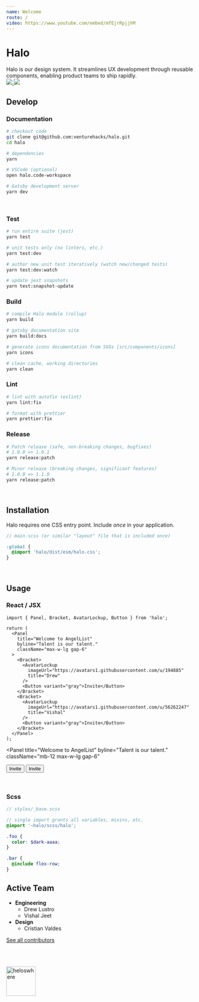 ```yaml
---
name: Welcome
route: /
video: https://www.youtube.com/embed/mfEjrRpjjhM
---
```



# Halo

<Bracket className="mb-8 max-w-2xl gap-6">
  <div>
    Halo is our design system. It streamlines UX development through reusable
    components, enabling product teams to ship rapidly.
  </div>
  <div className="flex-none">
    <a target="_blank" href="https://buildkite.com/angellist/halo">
      <img src="https://badge.buildkite.com/71f435fbeaf326479fce6ce41959cf3c7376de8d29367666a7.svg?branch=master" />
    </a>
    <a
      target="_blank"
      href="https://app.netlify.com/sites/halo-design-system/deploys"
    >
      <img
        src="https://api.netlify.com/api/v1/badges/87d1d78b-b9dc-440b-ba5a-90f89afce587/deploy-status"
        style={{ maxWidth: '88px' }}
      />
    </a>
  </div>
</Bracket>

## Develop

### Documentation

```bash
# checkout code
git clone git@github.com:venturehacks/halo.git
cd halo

# dependencies
yarn

# VSCode (optional)
open halo.code-workspace

# Gatsby development server
yarn dev
```

&nbsp;

### Test

```bash
# run entire suite (jest)
yarn test

# unit tests only (no linters, etc.)
yarn test:dev

# author new unit test iteratively (watch new/changed tests)
yarn test:dev:watch

# update jest snapshots
yarn test:snapshot-update
```

### Build

```bash
# compile Halo module (rollup)
yarn build

# gatsby documentation site
yarn build:docs

# generate icons documentation from SVGs [src/components/icons]
yarn icons

# clean cache, working directories
yarn clean
```

### Lint

```bash
# lint with autofix (eslint)
yarn lint:fix

# format with prettier
yarn prettier:fix
```

### Release

```bash
# Patch release (safe, non-breaking changes, bugfixes)
# 1.0.0 => 1.0.1
yarn release:patch

# Minor release (breaking changes, significant features)
# 1.0.0 => 1.1.0
yarn release:patch
```

&nbsp;

## Installation

Halo requires one CSS entry point. Include _once_ in your application.

```scss
// main.scss (or similar "layout" file that is included once)

:global {
  @import 'halo/dist/esm/halo.css';
}
```

&nbsp;

## Usage

### React / JSX

```tsx
import { Panel, Bracket, AvatarLockup, Button } from 'halo';

return (
  <Panel
    title="Welcome to AngelList"
    byline="Talent is our talent."
    className="max-w-lg gap-6"
  >
    <Bracket>
      <AvatarLockup
        imageUrl="https://avatars1.githubusercontent.com/u/194885"
        title="Drew"
      />
      <Button variant="gray">Invite</Button>
    </Bracket>
    <Bracket>
      <AvatarLockup
        imageUrl="https://avatars1.githubusercontent.com/u/56262247"
        title="Vishal"
      />
      <Button variant="gray">Invite</Button>
    </Bracket>
  </Panel>
);
```

<Panel
  title="Welcome to AngelList"
  byline="Talent is our talent."
  className="mb-12 max-w-lg gap-6"
>
  <Bracket>
    <AvatarLockup
      imageUrl="https://avatars1.githubusercontent.com/u/194885"
      title="Drew"
    />
    <Button variant="gray">Invite</Button>
  </Bracket>
  <Bracket>
    <AvatarLockup
      imageUrl="https://avatars1.githubusercontent.com/u/56262247"
      title="Vishal"
    />
    <Button variant="gray">Invite</Button>
  </Bracket>
</Panel>

&nbsp;

### Scss

```scss
// styles/_base.scss

// single import grants all variables, mixins, etc.
@import '~halo/scss/halo';

.foo {
  color: $dark-aaaa;
}

.bar {
  @include flex-row;
}
```

## Active Team

- **Engineering**
  - Drew Lustro
  - Vishal Jeet
- **Design**
  - Cristian Valdes

[See all contributors](https://github.com/venturehacks/halo/graphs/contributors)

<br />
<br />

<img
  src="https://user-images.githubusercontent.com/194885/54588593-b2a26580-49e0-11e9-99c2-8a702f69747a.gif"
  width="78"
  alt="heloswhere"
/>
